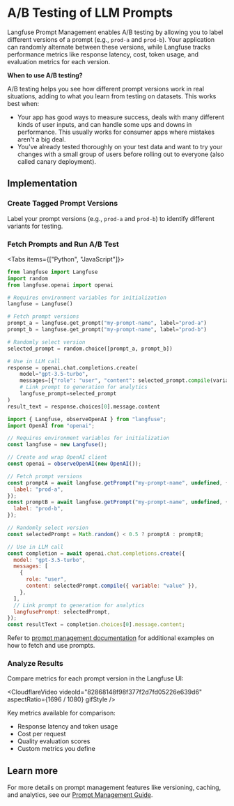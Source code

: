 # A/B Testing of LLM Prompts

Langfuse Prompt Management enables A/B testing by allowing you to label different versions of a prompt (e.g., `prod-a` and `prod-b`). Your application can randomly alternate between these versions, while Langfuse tracks performance metrics like response latency, cost, token usage, and evaluation metrics for each version.

<Callout type="info">

**When to use A/B testing?**

A/B testing helps you see how different prompt versions work in real situations, adding to what you learn from testing on datasets. This works best when:

- Your app has good ways to measure success, deals with many different kinds of user inputs, and can handle some ups and downs in performance. This usually works for consumer apps where mistakes aren't a big deal.
- You've already tested thoroughly on your test data and want to try your changes with a small group of users before rolling out to everyone (also called canary deployment).

</Callout>

## Implementation

<Steps>

### Create Tagged Prompt Versions

Label your prompt versions (e.g., `prod-a` and `prod-b`) to identify different variants for testing.

### Fetch Prompts and Run A/B Test

<Tabs items={["Python", "JavaScript"]}>
<Tab>

```python
from langfuse import Langfuse
import random
from langfuse.openai import openai

# Requires environment variables for initialization
langfuse = Langfuse()

# Fetch prompt versions
prompt_a = langfuse.get_prompt("my-prompt-name", label="prod-a")
prompt_b = langfuse.get_prompt("my-prompt-name", label="prod-b")

# Randomly select version
selected_prompt = random.choice([prompt_a, prompt_b])

# Use in LLM call
response = openai.chat.completions.create(
    model="gpt-3.5-turbo",
    messages=[{"role": "user", "content": selected_prompt.compile(variable="value")}],
    # Link prompt to generation for analytics
    langfuse_prompt=selected_prompt
)
result_text = response.choices[0].message.content
```

</Tab>
<Tab>

```js
import { Langfuse, observeOpenAI } from "langfuse";
import OpenAI from "openai";

// Requires environment variables for initialization
const langfuse = new Langfuse();

// Create and wrap OpenAI client
const openai = observeOpenAI(new OpenAI());

// Fetch prompt versions
const promptA = await langfuse.getPrompt("my-prompt-name", undefined, {
  label: "prod-a",
});
const promptB = await langfuse.getPrompt("my-prompt-name", undefined, {
  label: "prod-b",
});

// Randomly select version
const selectedPrompt = Math.random() < 0.5 ? promptA : promptB;

// Use in LLM call
const completion = await openai.chat.completions.create({
  model: "gpt-3.5-turbo",
  messages: [
    {
      role: "user",
      content: selectedPrompt.compile({ variable: "value" }),
    },
  ],
  // Link prompt to generation for analytics
  langfusePrompt: selectedPrompt,
});
const resultText = completion.choices[0].message.content;
```

</Tab>
</Tabs>

<Callout type="info">

Refer to [prompt management documentation](/docs/prompts/get-started) for additional examples on how to fetch and use prompts.

</Callout>

### Analyze Results

Compare metrics for each prompt version in the Langfuse UI:

<CloudflareVideo
  videoId="82868148f98f377f2d7fd05226e639d6"
  aspectRatio={1696 / 1080}
  gifStyle
/>

Key metrics available for comparison:

- Response latency and token usage
- Cost per request
- Quality evaluation scores
- Custom metrics you define

</Steps>

## Learn more

For more details on prompt management features like versioning, caching, and analytics, see our [Prompt Management Guide](/docs/prompts/get-started).
